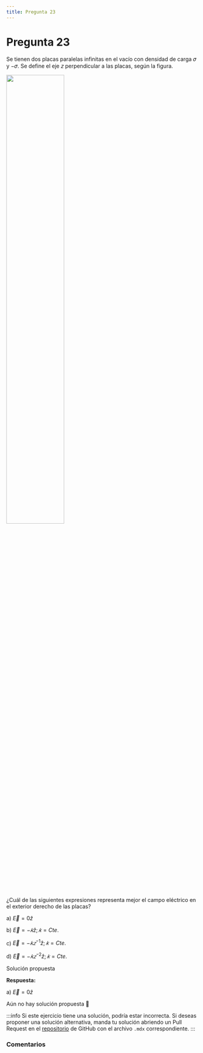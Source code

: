 ```yaml
---
title: Pregunta 23
---
```



# Pregunta 23

Se tienen dos placas paralelas infinitas en el vacío con densidad de carga 𝜎 y −𝜎. Se define el eje 𝑧
perpendicular a las placas, según la figura.

<Image
  src="science/electromagnetism/exercises/2025-2/p23/image.png"
  width="55%"
/>

¿Cuál de las siguientes expresiones representa mejor el campo eléctrico en el exterior derecho de
las placas?

a) $\vec{E} = 0 \hat{z}$

b) $\vec{E} = −𝑘 \hat{z} ; 𝑘 = Cte.$

c) $\vec{E} = −𝑘𝑧^{−1} \hat{z} ; 𝑘 = Cte.$

d) $\vec{E} = −𝑘𝑧^{−2} \hat{z} ; 𝑘 = Cte.$

<MDXDetails>
<summary>Solución propuesta</summary>

<div className="exercise">

**Respuesta:**

a) $\vec{E} = 0 \hat{z}$

Aún no hay solución propuesta 🥲
</div>

:::info
Si este ejercicio tiene una solución, podría estar incorrecta. Si deseas proponer una solución alternativa, manda tu solución abriendo
un Pull Request en el [repositorio](https://github.com/crow-rojas/apuntes-fundamentals/pulls) de GitHub con el archivo
`.mdx` correspondiente.
:::

</MDXDetails>

### Comentarios

<Disqus
  url="https://crow-rojas.github.io/apuntes-fundamentals/docs/mathematics/calculus-1-2-3/exercises/2019-2/p01"
  identifier="docs/mathematics/calculus-1-2-3/exercises/2019-2/p01"
  title="2019-2 Cálculo I, II y III - Pregunta 01"
/>
